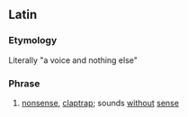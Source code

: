 ==Latin==

===Etymology===
Literally "a voice and nothing else"

===Phrase===
{{infl|la|phrase|head=[[vox#Latin|vōx]] [[et|#Latin|et]] [[praeterea|praetereā]] [[nihil#Latin|nihil]]}}

# [[nonsense]], [[claptrap]]; sounds [[without]] [[sense]]